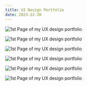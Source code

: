 ```yaml
---
title: UI Design Portfolio
date: 2023-12-30
---
```

![1st Page of my UX design portfolio](./page01.jpg)
</br>

![1st Page of my UX design portfolio](./page02.jpg)
</br>

![1st Page of my UX design portfolio](./page03.jpg)
</br>

![1st Page of my UX design portfolio](./page04.jpg)
</br>

![1st Page of my UX design portfolio](./page05.jpg)
</br>

![1st Page of my UX design portfolio](./page06.jpg)
</br>
